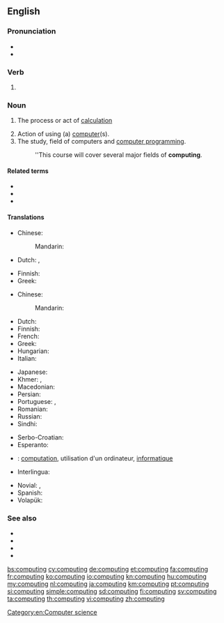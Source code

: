 ==English==
{{wikipedia}}

===Pronunciation===
* {{IPA|/kəmˈpjuːtɪŋ/|lang=en}}
* {{audio|en-us-computing.ogg|Audio (US)|lang=en}}

===Verb===
{{head|en|present participle}}

# {{present participle of|compute|lang=en|nocat=1}}

===Noun===
{{en-noun|-}}

# {{label|en|literally}} The process or act of [[calculation]]
# Action of using (a) [[computer]](s).
# The study, field of computers and [[computer programming]].
#: ''This course will cover several major fields of '''computing'''.

====Related terms====
* {{l|en|computable}}
* {{l|en|computation}}
* {{l|en|computerize}}

====Translations====
{{trans-see|calculation}}

{{trans-top|action of using a computer}}
* Chinese:
*: Mandarin: {{t|cmn|计算机应用|sc=Hani}}
* Dutch: {{t+|nl|computeren}}, {{t+|nl|computergebruik|n}}
{{trans-mid}}
* Finnish: {{t+|fi|tietojenkäsittely}}
* Greek: {{t+|el|υπολογίζοντας}}
{{trans-bottom}}

{{trans-top|the study, field of computers and computer programming}}
* Chinese:
*: Mandarin: {{t|cmn|计算机编程|sc=Hani}}
* Dutch: {{t+|nl|informatica}}
* Finnish: {{t+|fi|tietojenkäsittelytiede}}
* French: {{t+|fr|informatique|f}}
* Greek: {{t+|el|πληροφορική|f}}
* Hungarian: {{t|hu|számítástechnika}}
* Italian: {{t+|it|informatica|f}}
{{trans-mid}}
* Japanese: {{t|ja|計算機科学|tr=keisanki-kagaku|sc=Jpan}}
* Khmer: {{t|km|កុំព្យូទ័រវិទ្យា|tr=kompyuutoa vityie|sc=Khmr}}, {{t|km|គណិតូបករណ៍វិទ្យា|tr=kak net tob kor vit tyea|sc=Khmr}}
* Macedonian: {{t|mk|информатика|f|sc=Cyrl}}
* Persian: {{t+|fa|انفورماتیک|tr=anformâtik}}
* Portuguese: {{t+|pt|informática|f}}, {{t+|pt|computação|f}}
* Romanian: {{t+|ro|informatică|f}}
* Russian: {{t+|ru|информа́тика|f}}
* Sindhi: {{t+|sd|ڳڻپيوڀياس|tr=ganpyubhiyaas|sc=sd-Arab}}
{{trans-bottom}}

{{checktrans-top}}
* Serbo-Croatian: {{t+check|sh|računarstvo|n}}
* Esperanto: {{t-check|eo|komputili}}
* {{ttbc|fr}}: [[computation]], utilisation d'un ordinateur, [[informatique]]
* Interlingua: {{t-check|ia|computatorar}}
{{trans-mid}}
* Novial: {{t-check|nov|komputo}}, {{t-check|nov|komputatione}}
* Spanish: {{t-check|es|computación}}
* Volapük: {{t-check|vo|kompütön}}
{{trans-bottom}}

===See also===
* {{l|en|computer-aided design}}
* {{l|en|computer graphics}}
* {{l|en|computer language}}
* {{l|en|computer science}}

[[Category:en:Computer science]]

[[bs:computing]]
[[cy:computing]]
[[de:computing]]
[[et:computing]]
[[fa:computing]]
[[fr:computing]]
[[ko:computing]]
[[io:computing]]
[[kn:computing]]
[[hu:computing]]
[[my:computing]]
[[nl:computing]]
[[ja:computing]]
[[km:computing]]
[[pt:computing]]
[[si:computing]]
[[simple:computing]]
[[sd:computing]]
[[fi:computing]]
[[sv:computing]]
[[ta:computing]]
[[th:computing]]
[[vi:computing]]
[[zh:computing]]
